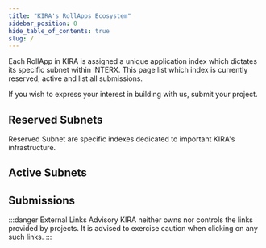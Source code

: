 ```yaml
---
title: "KIRA's RollApps Ecosystem"
sidebar_position: 0
hide_table_of_contents: true
slug: /
---
```


Each RollApp in KIRA is assigned a unique application index which dictates its specific subnet within INTERX. 
This page list which index is currently reserved, active and list all submissions.

If you wish to express your interest in building with us, submit your project.

## Reserved Subnets

Reserved Subnet are specific indexes dedicated to important KIRA's infrastructure.

<Cards>
    <CardSmall
    icon="https://ipfs.kira.network/ipfs/QmcNyQRYDBD6qBH19Ab7eqtWZ59nLqBjvM4BCwnkexd78y/LOGO-SYMBOL/KIRA-WT-V2.svg"
    title='SEKAI'
    link='/docs/30ce0046-922f-4e76-be77-831f5f14528b/'
    body="KIRA's Blockchain Application" />
    <CardSmall
    icon="https://ipfs.kira.network/ipfs/QmcNyQRYDBD6qBH19Ab7eqtWZ59nLqBjvM4BCwnkexd78y/LOGO-SYMBOL/KIRA-WT-V2.svg"
    title='TORII'
    link='/docs/7acc200c-05be-469a-80bb-f70999a6d118/'
    body="KIRA's Bridge Application" />
</Cards>

## Active Subnets

<Cards>
    <CardSmall
    title='SUBMIT NOW'
    icon='/img/plus.svg'
    link='https://github.com/KiraCore/docs.kira.network/tree/ecosystem'
    body='Build with us!' />
</Cards>

## Submissions

:::danger External Links Advisory
KIRA neither owns nor controls the links provided by projects. It is advised to exercise caution when clicking on any such links.
:::

<Cards>
    <CardSmall
    title='SUBMIT NOW'
    icon='/img/plus.svg'
    link='https://github.com/KiraCore/docs.kira.network/tree/ecosystem'
    body='Build with us!' />
</Cards>